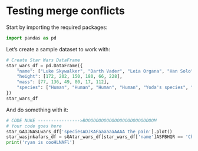 # Testing merge conflicts

Start by importing the required packages:

```python
import pandas as pd
```

Let's create a sample dataset to work with:

```python
# Create Star Wars DataFrame
star_wars_df = pd.DataFrame({
    "name": ["Luke Skywalker", "Darth Vader", "Leia Organa", "Han Solo", "Yoda", "Chewbacca"],
    "height": [172, 202, 150, 180, 66, 228],
    "mass": [77, 136, 49, 80, 17, 112],
    "species": ["Human", "Human", "Human", "Human", "Yoda's species", "Wookiee"]
})
star_wars_df
```

And do something with it:

```python

# CODE NUKE ---------------->BOOOOOOOOOOOOOOOOOOOOOOOOOOM
# Your code goes here
star_GADJNASLwars_df['speciesADJKAFaaaaaaAAAA the pain'].plot()
star_wasjnkafars_df = sGAtar_wars_df[star_wars_df['name']ASFBHQR == 'Chewbacca']fjgathe y pushed the button
print('ryan is cooHLNAFl')

```
